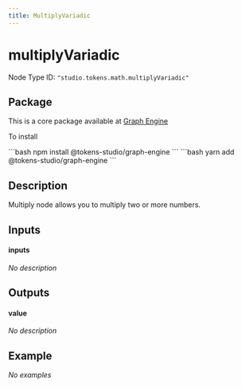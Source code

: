 ```yaml
---
title: MultiplyVariadic
---
```



# multiplyVariadic

Node Type ID: `"studio.tokens.math.multiplyVariadic"`

## Package 

This is a core package available at [Graph Engine](https://www.npmjs.com/package/@tokens-studio/graph-engine)

To install 

<Tabs>
  <TabItem value="npm" label="NPM" default>
```bash
npm install @tokens-studio/graph-engine
```
  </TabItem>
  <TabItem value="yarn" label="Yarn">
```bash
yarn add @tokens-studio/graph-engine
```
  </TabItem>
</Tabs>



## Description
Multiply node allows you to multiply two or more numbers.

## Inputs


#### inputs

*No description*




## Outputs


#### value

*No description*





## Example

*No examples*

